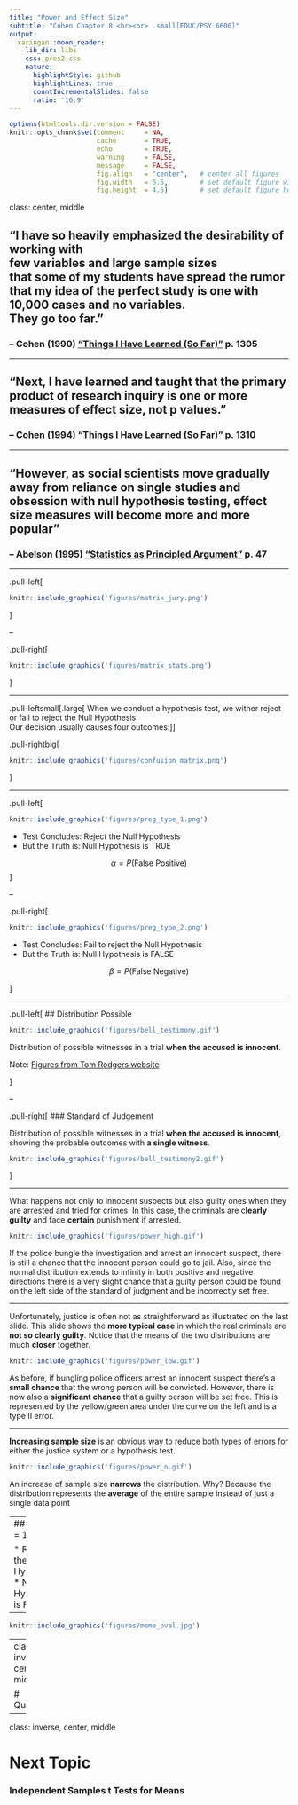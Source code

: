 ---
title: "Power and Effect Size"
subtitle: "Cohen Chapter 8 <br><br> .small[EDUC/PSY 6600]"
output:
  xaringan::moon_reader:
    lib_dir: libs
    css: pres2.css
    nature:
      highlightStyle: github
      highlightLines: true
      countIncrementalSlides: false
      ratio: '16:9'
---

```{r setup, include=FALSE}
options(htmltools.dir.version = FALSE)
knitr::opts_chunk$set(comment     = NA,
                      cache       = TRUE,
                      echo        = TRUE, 
                      warning     = FALSE, 
                      message     = FALSE,
                      fig.align   = "center",   # center all figures
                      fig.width   = 6.5,        # set default figure width to 4 inches
                      fig.height  = 4.5)        # set default figure height to 3 inches
```

class: center, middle





## "I have so heavily emphasized the desirability of working with <br>**few variables and large sample sizes** <br> that some of my students have spread the rumor that my idea of  the **perfect study** is one with 10,000 cases and no variables. <br> **They go too far.** "

### -- Cohen (1990) ["Things I Have Learned (So Far)"](https://tech.me.holycross.edu/files/2015/03/Cohen_1990.pdf) p. 1305

---

## “Next, I have learned and taught that the primary product of research inquiry is one or more measures of **effect size**, not p values.”


### -- Cohen (1994) ["Things I Have Learned (So Far)"](https://tech.me.holycross.edu/files/2015/03/Cohen_1990.pdf) p. 1310

---

## "However, as social scientists move gradually away from reliance on single studies and obsession with null hypothesis testing, **effect size** measures will become more and more popular"

### -- Abelson (1995) ["Statistics as Principled Argument"](https://www.taylorfrancis.com/books/9781410601155) p. 47


---


.pull-left[

```{r, echo=FALSE, fig.align='center'}
knitr::include_graphics('figures/matrix_jury.png')
```

]

--

.pull-right[

```{r, echo=FALSE, fig.align='center'}
knitr::include_graphics('figures/matrix_stats.png')
```

]

---


.pull-leftsmall[.large[
When we conduct a hypothesis test, 
we wither reject or fail to reject the Null Hypothesis.  
Our decision usually causes four outcomes:
]]


.pull-rightbig[

```{r, echo=FALSE, fig.align='center'}
knitr::include_graphics('figures/confusion_matrix.png')
```

]



---

.pull-left[

```{r, echo=FALSE, fig.align='center'}
knitr::include_graphics('figures/preg_type_1.png')
```

* Test Concludes: Reject the Null Hypothesis
* But the Truth is: Null Hypothesis is TRUE

$$
\alpha = P(\text{False Positive})
$$
]

--

.pull-right[

```{r, echo=FALSE, fig.align='center'}
knitr::include_graphics('figures/preg_type_2.png')
```

* Test Concludes: Fail to reject the Null Hypothesis
* But the Truth is: Null Hypothesis is FALSE

$$
\beta = P(\text{False Negative})
$$

]


---


.pull-left[
## Distribution Possible

```{r, echo=FALSE, out.width = "100%", fig.align='center'}
knitr::include_graphics('figures/bell_testimony.gif')
```

Distribution of possible witnesses in a trial **when the accused is innocent**.

Note: [Figures from Tom Rodgers website](http://www.intuitor.com/statistics/T1T2Errors.html)

]

--

.pull-right[
### Standard of Judgement

Distribution of possible witnesses in a trial **when the accused is innocent**, showing the probable outcomes with **a single witness**.

```{r, echo=FALSE, out.width = "75%", fig.align='center'}
knitr::include_graphics('figures/bell_testimony2.gif')
```

]


---

What happens not only to innocent suspects but also guilty ones when they are arrested and tried for crimes. In this case, the criminals are c**learly guilty** and face **certain** punishment if arrested.

```{r, echo=FALSE, out.width = "75%", fig.align='center'}
knitr::include_graphics('figures/power_high.gif')
```

If the police bungle the investigation and arrest an innocent suspect, there is still a chance that the innocent person could go to jail. Also, since the normal distribution extends to infinity in both positive and negative directions there is a very slight chance that a guilty person could be found on the left side of the standard of judgment and be incorrectly set free.  

---

Unfortunately, justice is often not as straightforward as illustrated on the last slide. This slide shows the **more typical case** in which the real criminals are **not so clearly guilty**. Notice that the means of the two distributions are much **closer** together. 

```{r, echo=FALSE, out.width = "60%", fig.align='center'}
knitr::include_graphics('figures/power_low.gif')
```

As before, if bungling police officers arrest an innocent suspect there's a **small chance** that the wrong person will be convicted. However, there is now also a **significant chance** that a guilty person will be set free. This is represented by the yellow/green area under the curve on the left and is a type II error.


---

**Increasing sample size** is an obvious way to reduce both types of errors for either the justice system or a hypothesis test. 

```{r, echo=FALSE, out.width = "50%", fig.align='center'}
knitr::include_graphics('figures/power_n.gif')
```


An increase of sample size **narrows** the distribution. Why? Because the distribution represents the **average** of the entire sample instead of just a single data point


---
## POWER = $1 - \beta$

* Reject the Null Hypothesis
* Null Hypothesis is FALSE




---


```{r, echo=FALSE, fig.align='center'}
knitr::include_graphics('figures/meme_pval.jpg')
```



---
class: inverse, center, middle

# Questions?


---
class: inverse, center, middle

# Next Topic

### Independent Samples t Tests for Means